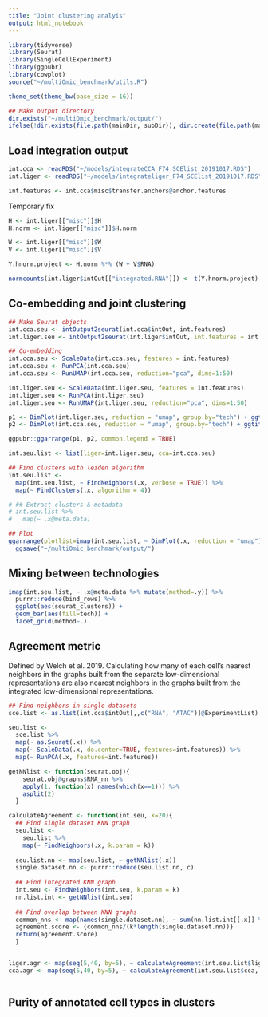 ```yaml
---
title: "Joint clustering analyis"
output: html_notebook
---
```



```r
library(tidyverse)
library(Seurat)
library(SingleCellExperiment)
library(ggpubr)
library(cowplot)
source("~/multiOmic_benchmark/utils.R")

theme_set(theme_bw(base_size = 16))

## Make output directory
dir.exists("~/multiOmic_benchmark/output/")
ifelse(!dir.exists(file.path(mainDir, subDir)), dir.create(file.path(mainDir, subDir)), FALSE)
```

## Load integration output
```r
int.cca <- readRDS("~/models/integrateCCA_F74_SCElist_20191017.RDS")
int.liger <- readRDS("~/models/integrateliger_F74_SCElist_20191017.RDS")

int.features <- int.cca$misc$transfer.anchors@anchor.features
```

Temporary fix
```r
H <- int.liger[["misc"]]$H
H.norm <- int.liger[["misc"]]$H.norm

W <- int.liger[["misc"]]$W
V <- int.liger[["misc"]]$V

Y.hnorm.project <- H.norm %*% (W + V$RNA)

normcounts(int.liger$intOut[["integrated.RNA"]]) <- t(Y.hnorm.project) ## Temporary fix
```

## Co-embedding and joint clustering 

```r
## Make Seurat objects
int.cca.seu <- intOutput2seurat(int.cca$intOut, int.features)
int.liger.seu <- intOutput2seurat(int.liger$intOut, int.features = int.features)

## Co-embedding
int.cca.seu <- ScaleData(int.cca.seu, features = int.features)
int.cca.seu <- RunPCA(int.cca.seu)
int.cca.seu <- RunUMAP(int.cca.seu, reduction="pca", dims=1:50)

int.liger.seu <- ScaleData(int.liger.seu, features = int.features)
int.liger.seu <- RunPCA(int.liger.seu)
int.liger.seu <- RunUMAP(int.liger.seu, reduction="pca", dims=1:50)

p1 <- DimPlot(int.liger.seu, reduction = "umap", group.by="tech") + ggtitle("LIGER")
p2 <- DimPlot(int.cca.seu, reduction = "umap", group.by="tech") + ggtitle("CCA")

ggpubr::ggarrange(p1, p2, common.legend = TRUE) 
```

```r
int.seu.list <- list(liger=int.liger.seu, cca=int.cca.seu)

## Find clusters with leiden algorithm
int.seu.list <-
  map(int.seu.list, ~ FindNeighbors(.x, verbose = TRUE)) %>%
  map(~ FindClusters(.x, algorithm = 4))

# ## Extract clusters & metadata
# int.seu.list %>%
#   map(~ .x@meta.data)

## Plot
ggarrange(plotlist=imap(int.seu.list, ~ DimPlot(.x, reduction = "umap") + ggtitle(.y))) +
  ggsave("~/multiOmic_benchmark/output/")
```


## Mixing between technologies
```r
imap(int.seu.list, ~ .x@meta.data %>% mutate(method=.y)) %>%
  purrr::reduce(bind_rows) %>%
  ggplot(aes(seurat_clusters)) +
  geom_bar(aes(fill=tech)) +
  facet_grid(method~.)
```


## Agreement metric
Defined by Welch et al. 2019. Calculating how many of each cell’s nearest neighbors in the graphs built from the separate low-dimensional representations are also nearest neighbors in the graphs built from the integrated low-dimensional representations.
```r
## Find neighbors in single datasets 
sce.list <- as.list(int.cca$intOut[,,c("RNA", "ATAC")]@ExperimentList)

seu.list <- 
  sce.list %>% 
  map(~ as.Seurat(.x)) %>%
  map(~ ScaleData(.x, do.center=TRUE, features=int.features)) %>%
  map(~ RunPCA(.x, features=int.features))

getNNlist <- function(seurat.obj){
    seurat.obj@graphs$RNA_nn %>%
    apply(1, function(x) names(which(x==1))) %>%
    asplit(2)
  }

calculateAgreement <- function(int.seu, k=20){
  ## Find single dataset KNN graph
  seu.list <- 
    seu.list %>%
    map(~ FindNeighbors(.x, k.param = k))
  
  seu.list.nn <- map(seu.list, ~ getNNlist(.x)) 
  single.dataset.nn <- purrr::reduce(seu.list.nn, c)
  
  ## Find integrated KNN graph
  int.seu <- FindNeighbors(int.seu, k.param = k)
  nn.list.int <- getNNlist(int.seu)
  
  ## Find overlap between KNN graphs
  common_nns <- map(names(single.dataset.nn), ~ sum(nn.list.int[[.x]] %in% single.dataset.nn[[.x]])) %>% purrr::reduce(sum) 
  agreement.score <- {common_nns/(k*length(single.dataset.nn))}
  return(agreement.score)
  }


liger.agr <- map(seq(5,40, by=5), ~ calculateAgreement(int.seu.list$liger, k=10))
cca.agr <- map(seq(5,40, by=5), ~ calculateAgreement(int.seu.list$cca, k=10))

```

```r

```

## Purity of annotated cell types in clusters 





